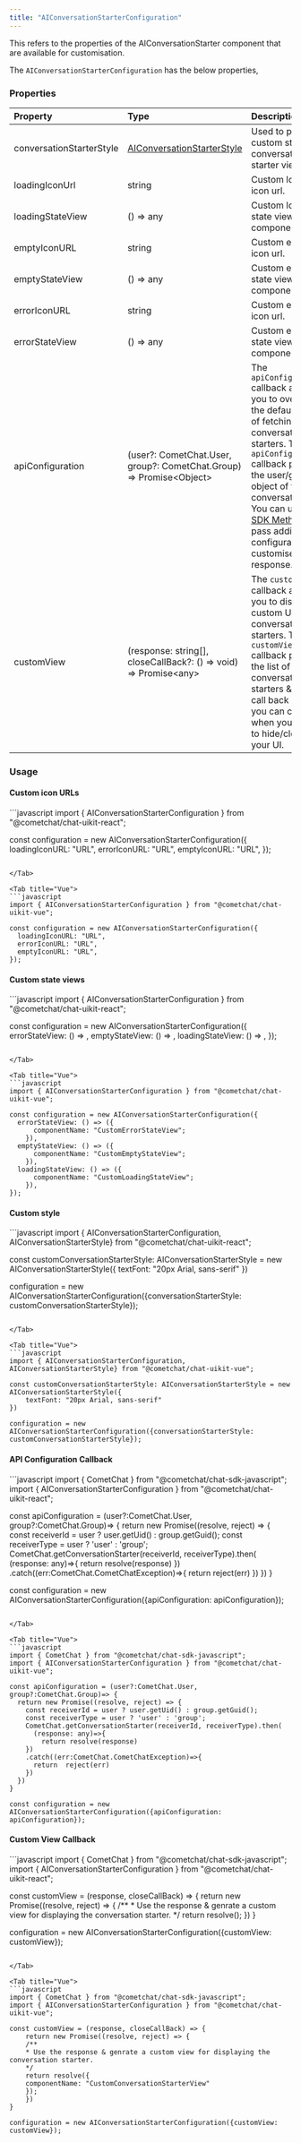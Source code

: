 ```yaml
---
title: "AIConversationStarterConfiguration"
---
```


This refers to the properties of the AIConversationStarter component that are available for customisation.

The `AIConversationStarterConfiguration` has the below properties,

### Properties

| Property                 | Type                                                                         | Description                                                                                                                                                                                                                                                                                                          |
| :------------------------ | :---------------------------------------------------------------------------- | :-------------------------------------------------------------------------------------------------------------------------------------------------------------------------------------------------------------------------------------------------------------------------------------------------------------------- |
| conversationStarterStyle | [AIConversationStarterStyle](/web-shared/ai-conversation-starter-style) | Used to provide custom styling to conversation starter view.                                                                                                                                                                                                                                                         |
| loadingIconUrl           | string                                                                       | Custom loading icon url.                                                                                                                                                                                                                                                                                             |
| loadingStateView         | () => any                                                                    | Custom loading state view for the component.                                                                                                                                                                                                                                                                         |
| emptyIconURL             | string                                                                       | Custom empty icon url.                                                                                                                                                                                                                                                                                               |
| emptyStateView           | () => any                                                                    | Custom empty state view for the component.                                                                                                                                                                                                                                                                           |
| errorIconURL             | string                                                                       | Custom error icon url.                                                                                                                                                                                                                                                                                               |
| errorStateView           | () => any                                                                    | Custom error state view for the component.                                                                                                                                                                                                                                                                           |
| apiConfiguration         | (user?: CometChat.User, group?: CometChat.Group) => Promise\<Object>         | The `apiConfiguration` callback allows you to override the default logic of fetching conversation starters. The `apiConfiguration` callback passes the user/group object of the conversation. You can use the [SDK Method](/ai/conversation-starter) & pass additional configuration to customise the response. |
| customView               | (response: string\[], closeCallBack?: () => void) => Promise\<any>           | The `customView` callback allows you to display a custom UI for conversation starters. The `customView` callback passes the list of conversations starters & a close call back which you can call when you want to hide/close your UI.                                                                               |

### Usage

#### Custom icon URLs

<Tabs>
<Tab title="React">
```javascript
import { AIConversationStarterConfiguration } from "@cometchat/chat-uikit-react";

const configuration = new AIConversationStarterConfiguration({
  loadingIconURL: "URL",
  errorIconURL: "URL",
  emptyIconURL: "URL",
});
```

</Tab>

<Tab title="Vue">
```javascript
import { AIConversationStarterConfiguration } from "@cometchat/chat-uikit-vue";

const configuration = new AIConversationStarterConfiguration({
  loadingIconURL: "URL",
  errorIconURL: "URL",
  emptyIconURL: "URL",
});
```

</Tab>

</Tabs>

#### Custom state views

<Tabs>
<Tab title="React">
```javascript
import { AIConversationStarterConfiguration } from "@cometchat/chat-uikit-react";

const configuration = new AIConversationStarterConfiguration({
  errorStateView: () => <CustomErrorStateView />,
  emptyStateView: () => <CustomEmptyStateView />,
  loadingStateView: () => <CustomLoadingStateView />,
});
```

</Tab>

<Tab title="Vue">
```javascript
import { AIConversationStarterConfiguration } from "@cometchat/chat-uikit-vue";

const configuration = new AIConversationStarterConfiguration({
  errorStateView: () => ({
      componentName: "CustomErrorStateView";
    }),
  emptyStateView: () => ({
      componentName: "CustomEmptyStateView";
    }),
  loadingStateView: () => ({
      componentName: "CustomLoadingStateView";
    }),
});
```

</Tab>

</Tabs>

#### Custom style

<Tabs>
<Tab title="React">
```javascript
import { AIConversationStarterConfiguration, AIConversationStarterStyle} from "@cometchat/chat-uikit-react";

const customConversationStarterStyle: AIConversationStarterStyle = new AIConversationStarterStyle({
  	textFont: "20px Arial, sans-serif"
})

configuration = new AIConversationStarterConfiguration({conversationStarterStyle: customConversationStarterStyle});
```

</Tab>

<Tab title="Vue">
```javascript
import { AIConversationStarterConfiguration, AIConversationStarterStyle} from "@cometchat/chat-uikit-vue";

const customConversationStarterStyle: AIConversationStarterStyle = new AIConversationStarterStyle({
  	textFont: "20px Arial, sans-serif"
})

configuration = new AIConversationStarterConfiguration({conversationStarterStyle: customConversationStarterStyle});
```

</Tab>

</Tabs>

#### API Configuration Callback

<Tabs>
<Tab title="React">
```javascript
import { CometChat } from "@cometchat/chat-sdk-javascript";
import { AIConversationStarterConfiguration } from "@cometchat/chat-uikit-react";

const apiConfiguration = (user?:CometChat.User, group?:CometChat.Group)=> {
  return new Promise((resolve, reject) => {
    const receiverId = user ? user.getUid() : group.getGuid();
    const receiverType = user ? 'user' : 'group';
    CometChat.getConversationStarter(receiverId, receiverType).then(
      (response: any)=>{
        return resolve(response)
    })
    .catch((err:CometChat.CometChatException)=>{
      return  reject(err)
    })
  })
}

const configuration = new AIConversationStarterConfiguration({apiConfiguration: apiConfiguration});
```

</Tab>

<Tab title="Vue">
```javascript
import { CometChat } from "@cometchat/chat-sdk-javascript";
import { AIConversationStarterConfiguration } from "@cometchat/chat-uikit-vue";

const apiConfiguration = (user?:CometChat.User, group?:CometChat.Group)=> {
  return new Promise((resolve, reject) => {
    const receiverId = user ? user.getUid() : group.getGuid();
    const receiverType = user ? 'user' : 'group';
    CometChat.getConversationStarter(receiverId, receiverType).then(
      (response: any)=>{
        return resolve(response)
    })
    .catch((err:CometChat.CometChatException)=>{
      return  reject(err)
    })
  })
}

const configuration = new AIConversationStarterConfiguration({apiConfiguration: apiConfiguration});
```

</Tab>

</Tabs>

#### Custom View Callback

<Tabs>
<Tab title="JavaScript">
```javascript
import { CometChat } from "@cometchat/chat-sdk-javascript";
import { AIConversationStarterConfiguration } from "@cometchat/chat-uikit-react";

const customView = (response, closeCallBack) => {
	return new Promise((resolve, reject) => {
    /** 
    * Use the response & genrate a custom view for displaying the conversation starter.
    */
  	return resolve(<CustomConversationStarterView />);
	})
}

configuration = new AIConversationStarterConfiguration({customView: customView});
```

</Tab>

<Tab title="Vue">
```javascript
import { CometChat } from "@cometchat/chat-sdk-javascript";
import { AIConversationStarterConfiguration } from "@cometchat/chat-uikit-vue";

const customView = (response, closeCallBack) => {
	return new Promise((resolve, reject) => {
    /** 
    * Use the response & genrate a custom view for displaying the conversation starter.
    */
  	return resolve({
    componentName: "CustomConversationStarterView"
    });
	})
}

configuration = new AIConversationStarterConfiguration({customView: customView});
```

</Tab>

</Tabs>
